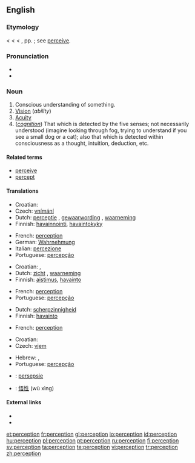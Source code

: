 ==English==
{{wikipedia}}

===Etymology===
< {{F.}} {{term|perception}} < {{L.||perceptio||a receiving or collecting, perception, comprehension}} < {{term|percipere}}, pp. {{term|perceptus||to obtain, perceive}}; see [[perceive]].

===Pronunciation===
* {{IPA|/pəˈsɛpʃən/}}
* {{audio|en-us-perception.ogg|Audio (US)}}

===Noun===
{{en-noun}}

# Conscious understanding of something.
# [[vision|Vision]] (''ability'')
# [[acuity|Acuity]]
# (''[[cognition]]'') That which is detected by the five senses; not necessarily understood (imagine looking through fog, trying to understand if you see a small dog or a cat); also that which is detected within consciousness as a thought, intuition, deduction, etc.

====Related terms====
* [[perceive]]
* [[percept]]

====Translations====
{{trans-top|conscious understanding of something}}
* Croatian: {{t|hr|percepcija|alt=percèpcija|f}}
* Czech: [[vnímání]] {{n}}
* Dutch: [[perceptie]] {{f}}, [[gewaarwording]] {{f}}, [[waarneming]] {{f}}
* Finnish: [[havainnointi]], [[havaintokyky]]
{{trans-mid}}
* French: [[#French|perception]] {{f}}
* German: [[Wahrnehmung]] {{f}}
* Italian: [[percezione]] {{f}}
* Portuguese: [[percepção]] {{f}}
{{trans-bottom}}

{{trans-top|vision}}
* Croatian: {{t|hr|percepcija|alt=percèpcija|f}}, {{t|hr|vid|alt=vȋd|m}}
* Dutch: [[zicht]] {{n}}, [[waarneming]] {{f}}
* Finnish: [[aistimus]], [[havainto]]
{{trans-mid}}
* French: [[#French|perception]] {{f}}
* Portuguese: [[percepção]] {{f}}
{{trans-bottom}}

{{trans-top|acuity}}
* Dutch: [[scherpzinnigheid]]
* Finnish: [[havainto]]
{{trans-mid}}
* French: [[#French|perception]] {{f}}
{{trans-bottom}}

{{trans-top|that which is detected by the five senses}}
* Croatian: {{t|hr|percepcija|alt=percèpcija|f}}
* Czech: [[vjem]] {{m}}
{{trans-mid}}
* Hebrew: {{he-translation|תפיסה|tfissa}}, {{he-translation|קליטה|klita}}
* Portuguese: [[percepção]] {{f}}
{{trans-bottom}}

{{checktrans-top}}
* {{ttbc|Afrikaans}}: [[persepsie]] {{f}}
* {{ttbc|Chinese}}: [[悟性]] (wù xìng)
{{trans-bottom}}

====External links====
* {{R:Webster 1913}}
* {{R:Century 1911}}

[[et:perception]]
[[fr:perception]]
[[gl:perception]]
[[io:perception]]
[[id:perception]]
[[hu:perception]]
[[pl:perception]]
[[pt:perception]]
[[ru:perception]]
[[fi:perception]]
[[sv:perception]]
[[ta:perception]]
[[te:perception]]
[[vi:perception]]
[[tr:perception]]
[[zh:perception]]